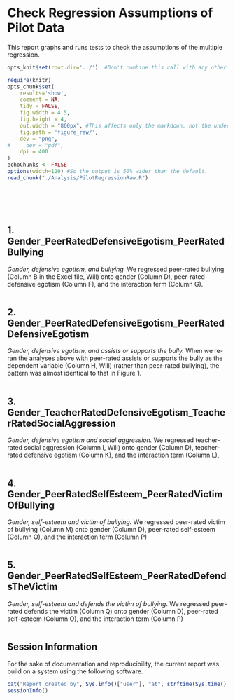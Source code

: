 Check Regression Assumptions of Pilot Data
=================================================
This report graphs and runs tests to check the assumptions of the multiple regression.

<!--  Set the working directory to the repository's base directory; this assumes the report is nested inside of only one directory.-->
```r
opts_knit$set(root.dir='../')  #Don't combine this call with any other chunk -especially one that uses file paths.
```

<!-- Set the report-wide options, and point to the external code file. -->
```r
require(knitr)
opts_chunk$set(
    results='show', 
    comment = NA, 
    tidy = FALSE,
    fig.width = 4.5, 
    fig.height = 4, 
    out.width = "800px", #This affects only the markdown, not the underlying png file.  The height will be scaled appropriately.
    fig.path = 'figure_raw/',     
    dev = "png",
#     dev = "pdf",
    dpi = 400
)
echoChunks <- FALSE
options(width=120) #So the output is 50% wider than the default.
read_chunk("./Analysis/PilotRegressionRaw.R") 
```
<!-- Load the packages.  Suppress the output when loading packages. --> 
```r
```

<!-- Load any Global functions and variables declared in the R file.  Suppress the output. --> 
```r
```

<!-- Declare any global functions specific to a Rmd output.  Suppress the output. --> 
```r
```

<!-- Load the datasets.   -->
```r
```

<!-- Tweak the datasets.   -->
```r
```

## 1. Gender_PeerRatedDefensiveEgotism_PeerRatedBullying
*Gender, defensive egotism, and bullying.* We regressed peer-rated bullying (Column B in the Excel file, Will) onto gender (Column D), peer-rated defensive egotism (Column F), and the interaction term (Column G). 

```r
```

## 2. Gender_PeerRatedDefensiveEgotism_PeerRatedDefensiveEgotism
*Gender, defensive egotism, and assists or supports the bully.* When we re-ran the analyses above with peer-rated assists or supports the bully as the dependent variable (Column H, Will) (rather than peer-rated bullying), the pattern was almost identical to that in Figure 1. 

```r
```

## 3. Gender_TeacherRatedDefensiveEgotism_TeacherRatedSocialAggression
*Gender, defensive egotism and social aggression.* We regressed teacher-rated social aggression (Column I, Will) onto gender (Column D), teacher-rated defensive egotism (Column K), and the interaction term (Column L), 

```r
```

## 4. Gender_PeerRatedSelfEsteem_PeerRatedVictimOfBullying
*Gender, self-esteem and victim of bullying.* We regressed peer-rated victim of bullying (Column M) onto gender (Column D), peer-rated self-esteem (Column O), and the interaction term (Column P) 

```r
```

## 5. Gender_PeerRatedSelfEsteem_PeerRatedDefendsTheVictim
*Gender, self-esteem and defends the victim of bullying*. We regressed peer-rated defends the victim (Column Q) onto gender (Column D), peer-rated self-esteem (Column O), and the interaction term (Column P) 

```r
```

## Session Information
For the sake of documentation and reproducibility, the current report was build on a system using the following software.

```r
cat("Report created by", Sys.info()["user"], "at", strftime(Sys.time(), "%F, %T %z"))
sessionInfo()
```
